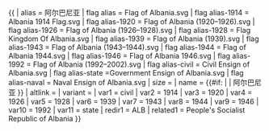 {{ {{{1<noinclude>|country showdata</noinclude>}}}
| alias = 阿尔巴尼亚
| flag alias = Flag of Albania.svg
| flag alias-1914 = Albania 1914 Flag.svg
| flag alias-1920 = Flag of Albania (1920–1926).svg
| flag alias-1926 = Flag of Albania (1926–1928).svg
| flag alias-1928 = Flag Kingdom Of Albania.svg
| flag alias-1939 = Flag of Albania (1939).svg
| flag alias-1943 = Flag of Albania (1943–1944).svg
| flag alias-1944 = Flag of Albania 1944.svg
| flag alias-1946 = Flag of Albania 1946.svg
| flag alias-1992 = Flag of Albania (1992–2002).svg
| flag alias-civil = Civil Ensign of Albania.svg
| flag alias-state =Government Ensign of Albania.svg
| flag alias-naval = Naval Ensign of Albania.svg
| size = {{{size|}}}
| name = {{#if: {{{name|}}} | {{{name|}}} | 阿尔巴尼亚 }}
| altlink = {{{altlink|}}}
| variant = {{{variant|}}}
<noinclude>
| var1 = civil
| var2 = 1914
| var3 = 1920
| var4 = 1926
| var5 = 1928
| var6 = 1939
| var7 = 1943
| var8 = 1944
| var9 = 1946
| var10 = 1992
| var11 = state
| redir1 = ALB
| related1 = People's Socialist Republic of Albania
</noinclude>
}}